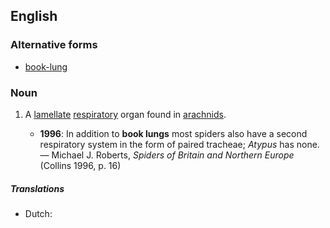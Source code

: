 ==English==
{{wikipedia}}
===Alternative forms===
*[[book-lung]]

===Noun===
{{en-noun|sg=[[book]] [[lung]]}}

# {{zoology}} A [[lamellate]] [[respiratory]] organ found in [[arachnids]].
#*'''1996''': In addition to '''book lungs''' most spiders also have a second respiratory system in the form of paired tracheae; ''Atypus'' has none. — Michael J. Roberts, ''Spiders of Britain and Northern Europe'' (Collins 1996, p. 16)

=====Translations=====
{{trans-top|A lamellate respiratory organ found in arachnids}}
* Dutch: {{t|nl|boeklong|f|m}}
{{trans-mid}}
{{trans-bottom}}